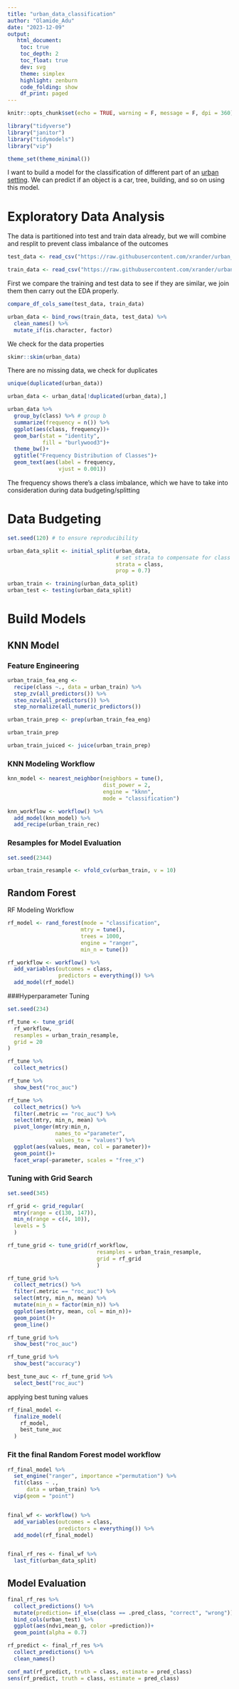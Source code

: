 ```yaml
---
title: "urban_data_classification"
author: "Olamide_Adu"
date: "2023-12-09"
output:
   html_document:
    toc: true
    toc_depth: 2
    toc_float: true
    dev: svg
    theme: simplex
    highlight: zenburn
    code_folding: show
    df_print: paged
---
```


```r
knitr::opts_chunk$set(echo = TRUE, warning = F, message = F, dpi = 360)

library("tidyverse")
library("janitor")
library("tidymodels")
library("vip")

theme_set(theme_minimal())
```

I want to build a model for the classification of different part of an [urban setting](https://raw.githubusercontent.com/xrander/urban_data_classification/master/Data%20Science/Personal%20Project/urban_data_classification/urban_data.csv). We can predict if an object is a car, tree, building, and so on using this model.

# Exploratory Data Analysis
The data is partitioned into test and train data already, but we will combine and resplit to prevent class imbalance of the outcomes
```r
test_data <- read_csv("https://raw.githubusercontent.com/xrander/urban_data_classification/master/Data%20Science/Personal%20Project/urban_data_classification/testing.csv")

train_data <- read_csv("https://raw.githubusercontent.com/xrander/urban_data_classification/master/Data%20Science/Personal%20Project/urban_data_classification/training.csv")
```

First we compare the training and test data to see if they are similar, we join them then carry out the EDA properly.
```r
compare_df_cols_same(test_data, train_data)
```


```r
urban_data <- bind_rows(train_data, test_data) %>% 
  clean_names() %>% 
  mutate_if(is.character, factor)
```
We check for the data properties
```r
skimr::skim(urban_data)
```

There are no missing data, we check for duplicates

```r
unique(duplicated(urban_data))

urban_data <- urban_data[!duplicated(urban_data),]
```


```r
urban_data %>%
  group_by(class) %>% # group b
  summarize(frequency = n()) %>%
  ggplot(aes(class, frequency))+
  geom_bar(stat = "identity",
           fill = "burlywood3")+
  theme_bw()+
  ggtitle("Frequency Distribution of Classes")+
  geom_text(aes(label = frequency,
                vjust = 0.001))
```

The frequency shows there's a class imbalance, which we have to take into consideration during data budgeting/splitting


# Data Budgeting
```r
set.seed(120) # to ensure reproducibility

urban_data_split <- initial_split(urban_data,
                                  # set strata to compensate for class imbalance
                                  strata = class, 
                                  prop = 0.7)

urban_train <- training(urban_data_split)
urban_test <- testing(urban_data_split)

```

# Build Models

## KNN Model
### Feature Engineering
```r
urban_train_fea_eng <-
  recipe(class ~., data = urban_train) %>% 
  step_zv(all_predictors()) %>% 
  steo_nzv(all_predictors()) %>% 
  step_normalize(all_numeric_predictors())

urban_train_prep <- prep(urban_train_fea_eng)

urban_train_prep

urban_train_juiced <- juice(urban_train_prep)
```

### KNN Modeling Workflow
```r
knn_model <- nearest_neighbor(neighbors = tune(),
                              dist_power = 2,
                              engine = "kknn",
                              mode = "classification")

knn_workflow <- workflow() %>% 
  add_model(knn_model) %>% 
  add_recipe(urban_train_rec)
```


### Resamples for Model Evaluation
```r
set.seed(2344)

urban_train_resample <- vfold_cv(urban_train, v = 10)
```


## Random Forest
RF Modeling Workflow
```r
rf_model <- rand_forest(mode = "classification",
                       mtry = tune(),
                       trees = 1000,
                       engine = "ranger",
                       min_n = tune())

rf_workflow <- workflow() %>% 
  add_variables(outcomes = class,
                predictors = everything()) %>% 
  add_model(rf_model)
```


###Hyperparameter Tuning

```r
set.seed(234)

rf_tune <- tune_grid(
  rf_workflow,
  resamples = urban_train_resample,
  grid = 20
)
```


```r
rf_tune %>% 
  collect_metrics()
```


```r
rf_tune %>% 
  show_best("roc_auc")
```


```r
rf_tune %>% 
  collect_metrics() %>% 
  filter(.metric == "roc_auc") %>% 
  select(mtry, min_n, mean) %>% 
  pivot_longer(mtry:min_n,
               names_to ="parameter",
               values_to = "values") %>% 
  ggplot(aes(values, mean, col = parameter))+
  geom_point()+
  facet_wrap(~parameter, scales = "free_x")
```

### Tuning with Grid Search
```r
set.seed(345)

rf_grid <- grid_regular(
  mtry(range = c(130, 147)),
  min_n(range = c(4, 10)),
  levels = 5
  )
```


```r
rf_tune_grid <- tune_grid(rf_workflow,
                            resamples = urban_train_resample,
                            grid = rf_grid
                            )
```


```r
rf_tune_grid %>% 
  collect_metrics() %>%
  filter(.metric == "roc_auc") %>% 
  select(mtry, min_n, mean) %>% 
  mutate(min_n = factor(min_n)) %>% 
  ggplot(aes(mtry, mean, col = min_n))+
  geom_point()+
  geom_line()
```


```r
rf_tune_grid %>% 
  show_best("roc_auc")

rf_tune_grid %>% 
  show_best("accuracy")

best_tune_auc <- rf_tune_grid %>% 
  select_best("roc_auc")
```


applying best tuning values
```r
rf_final_model <-
  finalize_model(
    rf_model,
    best_tune_auc
  )
```


### Fit the final Random Forest model workflow
```r
rf_final_model %>% 
  set_engine("ranger", importance ="permutation") %>% 
  fit(class ~ .,
      data = urban_train) %>% 
  vip(geom = "point")


final_wf <- workflow() %>% 
  add_variables(outcomes = class,
                predictors = everything()) %>% 
  add_model(rf_final_model)


final_rf_res <- final_wf %>% 
  last_fit(urban_data_split)
```

## Model Evaluation
```r
final_rf_res %>% 
  collect_predictions() %>% 
  mutate(prediction= if_else(class == .pred_class, "correct", "wrong")) %>% 
  bind_cols(urban_test) %>% 
  ggplot(aes(ndvi,mean_g, color =prediction))+
  geom_point(alpha = 0.7)
```


```r
rf_predict <- final_rf_res %>%
  collect_predictions() %>% 
  clean_names()

conf_mat(rf_predict, truth = class, estimate = pred_class)
sens(rf_predict, truth = class, estimate = pred_class)

```


